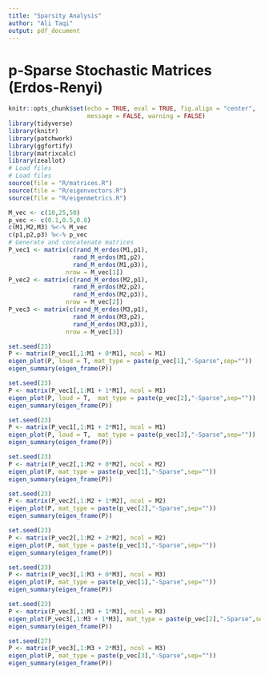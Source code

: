 ```yaml
---
title: "Sparsity Analysis"
author: "Ali Taqi"
output: pdf_document
---
```


# p-Sparse Stochastic Matrices (Erdos-Renyi)
```r
knitr::opts_chunk$set(echo = TRUE, eval = TRUE, fig.align = "center", 
                      message = FALSE, warning = FALSE)
library(tidyverse)
library(knitr)
library(patchwork)
library(ggfortify)
library(matrixcalc)
library(zeallot)
# Load files
# Load files
source(file = "R/matrices.R")
source(file = "R/eigenvectors.R")
source(file = "R/eigenmetrics.R")
```

```r
M_vec <- c(10,25,50)
p_vec <- c(0.1,0.5,0.8)
c(M1,M2,M3) %<-% M_vec
c(p1,p2,p3) %<-% p_vec
# Generate and concatenate matrices
P_vec1 <- matrix(c(rand_M_erdos(M1,p1),
                  rand_M_erdos(M1,p2),
                  rand_M_erdos(M1,p3)),
                nrow = M_vec[1])
P_vec2 <- matrix(c(rand_M_erdos(M2,p1),
                  rand_M_erdos(M2,p2),
                  rand_M_erdos(M2,p3)),
                nrow = M_vec[2])
P_vec3 <- matrix(c(rand_M_erdos(M3,p1),
                  rand_M_erdos(M3,p2),
                  rand_M_erdos(M3,p3)),
                nrow = M_vec[3])
```

\newpage 

```r
set.seed(23)
P <- matrix(P_vec1[,1:M1 + 0*M1], ncol = M1)
eigen_plot(P, loud = T, mat_type = paste(p_vec[1],"-Sparse",sep=""))
eigen_summary(eigen_frame(P))
```

\newpage

```r
set.seed(23)
P <- matrix(P_vec1[,1:M1 + 1*M1], ncol = M1)
eigen_plot(P, loud = T,  mat_type = paste(p_vec[2],"-Sparse",sep=""))
eigen_summary(eigen_frame(P))
```

\newpage

```r
set.seed(23)
P <- matrix(P_vec1[,1:M1 + 2*M1], ncol = M1)
eigen_plot(P, loud = T,  mat_type = paste(p_vec[3],"-Sparse",sep=""))
eigen_summary(eigen_frame(P))
```

\newpage

```r
set.seed(23)
P <- matrix(P_vec2[,1:M2 + 0*M2], ncol = M2)
eigen_plot(P, mat_type = paste(p_vec[1],"-Sparse",sep=""))
eigen_summary(eigen_frame(P))
```

\newpage

```r
set.seed(23)
P <- matrix(P_vec2[,1:M2 + 1*M2], ncol = M2)
eigen_plot(P, mat_type = paste(p_vec[2],"-Sparse",sep=""))
eigen_summary(eigen_frame(P))
```

\newpage

```r
set.seed(23)
P <- matrix(P_vec2[,1:M2 + 2*M2], ncol = M2)
eigen_plot(P, mat_type = paste(p_vec[3],"-Sparse",sep=""))
eigen_summary(eigen_frame(P))
```

\newpage

```r
set.seed(23)
P <- matrix(P_vec3[,1:M3 + 0*M3], ncol = M3)
eigen_plot(P, mat_type = paste(p_vec[1],"-Sparse",sep=""))
eigen_summary(eigen_frame(P))
```

\newpage

```r
set.seed(23)
P <- matrix(P_vec3[,1:M3 + 1*M3], ncol = M3)
eigen_plot(P_vec3[,1:M3 + 1*M3], mat_type = paste(p_vec[2],"-Sparse",sep=""))
eigen_summary(eigen_frame(P))
```

\newpage

```r
set.seed(27)
P <- matrix(P_vec3[,1:M3 + 2*M3], ncol = M3)
eigen_plot(P, mat_type = paste(p_vec[3],"-Sparse",sep=""))
eigen_summary(eigen_frame(P))
```

\newpage
